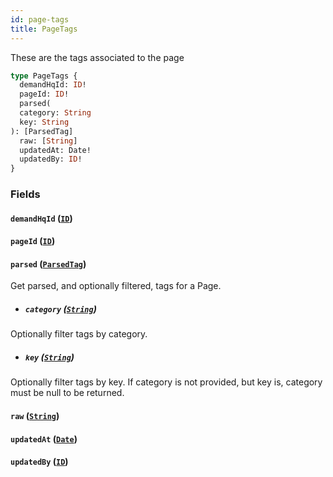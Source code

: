 ```yaml
---
id: page-tags
title: PageTags
---
```



These are the tags associated to the page


```graphql
type PageTags {
  demandHqId: ID!
  pageId: ID!
  parsed(
  category: String
  key: String
): [ParsedTag]
  raw: [String]
  updatedAt: Date!
  updatedBy: ID!
}
```


### Fields

#### `demandHqId` ([`ID`](/developers/demandhq-apis/demand-api/graphql/reference/scalars/id))




#### `pageId` ([`ID`](/developers/demandhq-apis/demand-api/graphql/reference/scalars/id))




#### `parsed` ([`ParsedTag`](/developers/demandhq-apis/demand-api/graphql/reference/objects/parsed-tag))

Get parsed, and optionally filtered, tags for a Page.
- ##### `category` ([`String`](/developers/demandhq-apis/demand-api/graphql/reference/scalars/string))

Optionally filter tags by category.


- ##### `key` ([`String`](/developers/demandhq-apis/demand-api/graphql/reference/scalars/string))

Optionally filter tags by key. If category is not provided, but key is, category must be null to be returned.


#### `raw` ([`String`](/developers/demandhq-apis/demand-api/graphql/reference/scalars/string))




#### `updatedAt` ([`Date`](/developers/demandhq-apis/demand-api/graphql/reference/scalars/date))




#### `updatedBy` ([`ID`](/developers/demandhq-apis/demand-api/graphql/reference/scalars/id))






